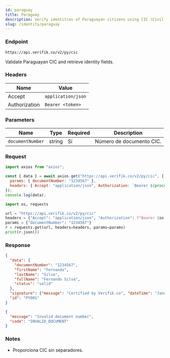 ```yaml
---
id: paraguay
title: Paraguay
description: Verify identities of Paraguayan citizens using CIC (Civil Identity Card)
slug: /identity/paraguay
---
```



### Endpoint

```
https://api.verifik.co/v2/py/cic
```

Validate Paraguayan CIC and retrieve identity fields.

### Headers

| Name | Value |
| --- | --- |
| Accept | `application/json` |
| Authorization | `Bearer <token>` |

### Parameters

| Name | Type | Required | Description |
| --- | --- | --- | --- |
| `documentNumber` | string | Sí | Número de documento CIC. |

### Request

<Tabs>
  <TabItem value="node" label="Node.js">

```javascript
import axios from "axios";

const { data } = await axios.get("https://api.verifik.co/v2/py/cic", {
  params: { documentNumber: "1234567" },
  headers: { Accept: "application/json", Authorization: `Bearer ${process.env.VERIFIK_TOKEN}` },
});
console.log(data);
```

  </TabItem>
  <TabItem value="python" label="Python">

```python
import os, requests

url = "https://api.verifik.co/v2/py/cic"
headers = {"Accept": "application/json", "Authorization": f"Bearer {os.getenv('VERIFIK_TOKEN')}"}
params = {"documentNumber": "1234567"}
r = requests.get(url, headers=headers, params=params)
print(r.json())
```

  </TabItem>
</Tabs>

### Response

<Tabs>
  <TabItem value="200" label="200">

```json
{
  "data": {
    "documentNumber": "1234567",
    "firstName": "Fernando",
    "lastName": "Silva",
    "fullName": "Fernando Silva",
    "status": "valid"
  },
  "signature": {"message": "Certified by Verifik.co", "dateTime": "January 16, 2024 3:44 PM"},
  "id": "PY001"
}
```

  </TabItem>
  <TabItem value="400" label="400">

```json
{
  "message": "Invalid document number",
  "code": "INVALID_DOCUMENT"
}
```

  </TabItem>
</Tabs>

### Notes

- Proporciona CIC sin separadores.

